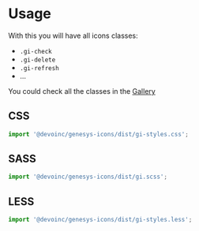 
<Meta title="Font/Usage" />

# Usage

With this you will have all icons classes:

- `.gi-check`
- `.gi-delete`
- `.gi-refresh`
- ...

You could check all the classes in the [Gallery](?path=/story/gallery--icons)

## CSS

```js
import '@devoinc/genesys-icons/dist/gi-styles.css';
```

## SASS

```js
import '@devoinc/genesys-icons/dist/gi.scss';
```

## LESS

```js
import '@devoinc/genesys-icons/dist/gi-styles.less';
```
